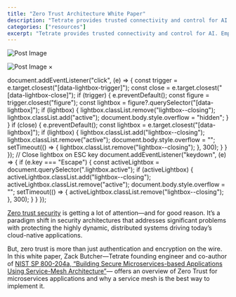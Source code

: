 ```yaml
---
title: "Zero Trust Architecture White Paper"
description: "Tetrate provides trusted connectivity and control for AI. Empower developers while safeguarding the business. Built atop the proven Envoy proxy & Envoy AI Gateway."
categories: ["resources"]
excerpt: "Tetrate provides trusted connectivity and control for AI. Empower developers while safeguarding the business. Built atop the proven Envoy proxy & Envoy AI Gateway."
---
```


![Post Image](/.netlify/images?url=_astro%2FZTA-White-Paper-Cover.BmuTkzJc.png&w=612&h=792&q=100)

![Post Image](/.netlify/images?url=_astro%2FZTA-White-Paper-Cover.BmuTkzJc.png&w=612&h=792&q=100) ×

document.addEventListener("click", (e) => { const trigger = e.target.closest("\[data-lightbox-trigger\]"); const close = e.target.closest("\[data-lightbox-close\]"); if (trigger) { e.preventDefault(); const figure = trigger.closest("figure"); const lightbox = figure?.querySelector("\[data-lightbox\]"); if (lightbox) { lightbox.classList.remove("lightbox--closing"); lightbox.classList.add("active"); document.body.style.overflow = "hidden"; } } if (close) { e.preventDefault(); const lightbox = e.target.closest("\[data-lightbox\]"); if (lightbox) { lightbox.classList.add("lightbox--closing"); lightbox.classList.remove("active"); document.body.style.overflow = ""; setTimeout(() => { lightbox.classList.remove("lightbox--closing"); }, 300); } } }); // Close lightbox on ESC key document.addEventListener("keydown", (e) => { if (e.key === "Escape") { const activeLightbox = document.querySelector(".lightbox.active"); if (activeLightbox) { activeLightbox.classList.add("lightbox--closing"); activeLightbox.classList.remove("active"); document.body.style.overflow = ""; setTimeout(() => { activeLightbox.classList.remove("lightbox--closing"); }, 300); } } });

[Zero trust security](/learn/zero-trust/what-is-zero-trust-security/) is getting a lot of attention—and for good reason. It’s a paradigm shift in security architectures that addresses significant problems with protecting the highly dynamic, distributed systems driving today’s cloud-native applications.

But, zero trust is more than just authentication and encryption on the wire. In this white paper, Zack Butcher—Tetrate founding engineer and co-author of [NIST SP 800-204a, “Building Secure Microservices-based Applications Using Service-Mesh Architecture”](https://csrc.nist.gov/pubs/sp/800/204/a/final)— offers an overview of Zero Trust for microservices applications and why a service mesh is the best way to implement it.